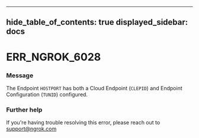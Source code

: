 

---
hide_table_of_contents: true
displayed_sidebar: docs
---


# ERR_NGROK_6028

### Message
The Endpoint `HOSTPORT` has both a Cloud Endpoint (`CLEPID`) and Endpoint Configuration (`TUNID`) configured.

<ErrorDetails error="err_ngrok_6028" />



### Further help
If you're having trouble resolving this error, please reach out to [support@ngrok.com](mailto:support@ngrok.com?subject=Help%20with%20ERR_NGROK_6028)

